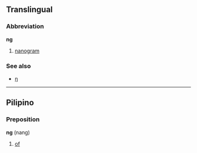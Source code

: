 ==Translingual==

===Abbreviation===
'''ng'''
# [[nanogram]]

===See also===
*[[ŋ]]

----

==Pilipino==

===Preposition===
'''ng''' (nang)
# [[of]]